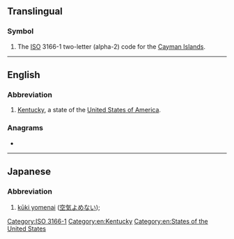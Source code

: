 {{also|-ký|.ky|ky|KY|ký|Ky.}}
==Translingual==

===Symbol===
{{head|mul|symbol}}

# The [[ISO]] 3166-1 two-letter (alpha-2) code for the [[Cayman Islands]].

[[Category:ISO 3166-1]]

----

==English==

===Abbreviation===
{{rfc-header|Abbreviation}}
{{head|en|abbreviation}}

# [[Kentucky]], a state of the [[United States of America]].

===Anagrams===
* {{anagrams|en|YK}}

[[Category:en:Kentucky]]
[[Category:en:States of the United States]]

----

==Japanese==

===Abbreviation===
{{rfc-header|Abbreviation}}
{{ja-adj|ケーワイ}}

# [[kūki yomenai]] ([[空気よめない]]); {{gloss|unable to read social cues}}